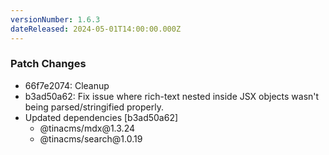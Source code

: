 ```yaml
---
versionNumber: 1.6.3
dateReleased: 2024-05-01T14:00:00.000Z
---
```


### Patch Changes

* 66f7e2074: Cleanup
* b3ad50a62: Fix issue where rich-text nested inside JSX objects wasn't being parsed/stringified properly.
* Updated dependencies \[b3ad50a62]
  * @tinacms/mdx\@1.3.24
  * @tinacms/search\@1.0.19
